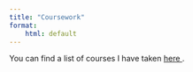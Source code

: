 ```yaml
---
title: "Coursework"
format:
    html: default
---
```


You can find a list of courses I have taken <a href="Files/Coursework/Coursework.pdf"> here </a>.